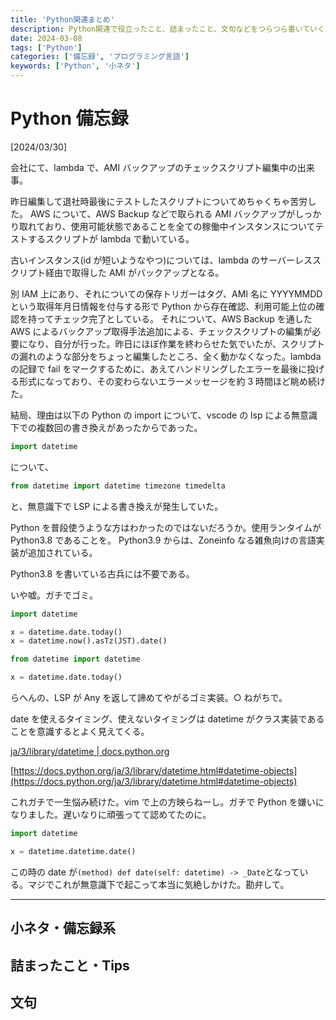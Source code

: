 ```yaml
---
title: 'Python関連まとめ'
description: Python関連で役立ったこと、詰まったこと、文句などをつらつら書いていくメモ帳です。
date: 2024-03-08
tags: ['Python']
categories: ['備忘録', 'プログラミング言語']
keywords: ['Python', '小ネタ']
---
```


# Python 備忘録

[2024/03/30]

会社にて、lambda で、AMI バックアップのチェックスクリプト編集中の出来事。

昨日編集して退社時最後にテストしたスクリプトについてめちゃくちゃ苦労した。
AWS について、AWS Backup などで取られる AMI バックアップがしっかり取れており、使用可能状態であることを全ての稼働中インスタンスについてテストするスクリプトが lambda で動いている。

古いインスタンス(id が短いようなやつ)については、lambda のサーバーレススクリプト経由で取得した AMI がバックアップとなる。

別 IAM 上にあり、それについての保存トリガーはタグ、AMI 名に YYYYMMDD という取得年月日情報を付与する形で Python から存在確認、利用可能上位の確認を持ってチェック完了としている。
それについて、AWS Backup を通した AWS によるバックアップ取得手法追加による、チェックスクリプトの編集が必要になり、自分が行った。昨日にほぼ作業を終わらせた気でいたが、スクリプトの漏れのような部分をちょっと編集したところ、全く動かなくなった。lambda の記録で fail をマークするために、あえてハンドリングしたエラーを最後に投げる形式になっており、その変わらないエラーメッセージを約 3 時間ほど眺め続けた。

結局、理由は以下の Python の import について、vscode の lsp による無意識下での複数回の書き換えがあったからであった。

```py title="lambda-function.py"
import datetime
```

について、

```py
from datetime import datetime timezone timedelta
```

と、無意識下で LSP による書き換えが発生していた。

Python を普段使うような方はわかったのではないだろうか。使用ランタイムが Python3.8 であることを。
Python3.9 からは、Zoneinfo なる雑魚向けの言語実装が追加されている。

Python3.8 を書いている古兵には不要である。

いや嘘。ガチでゴミ。

```py
import datetime

x = datetime.date.today()
x = datetime.now().asTz(JST).date()
```

```py
from datetime import datetime

x = datetime.date.today()
```

らへんの、LSP が Any を返して諦めてやがるゴミ実装。○ ねがちで。

date を使えるタイミング、使えないタイミングは datetime がクラス実装であることを意識するとよく見えてくる。

[ja/3/library/datetime | docs.python.org](https://docs.python.org/ja/3/library/datetime.html)

[https://docs.python.org/ja/3/library/datetime.html#datetime-objects](https://docs.python.org/ja/3/library/datetime.html#datetime-objects)

これガチで一生悩み続けた。vim で上の方映らねーし。ガチで Python を嫌いになりました。遅いなりに頑張ってて認めてたのに。

```py
import datetime

x = datetime.datetime.date()
```

この時の date が`(method) def date(self: datetime) -> _Date`となっている。マジでこれが無意識下で起こって本当に気絶しかけた。勘弁して。

---

## 小ネタ・備忘録系

## 詰まったこと・Tips

## 文句
